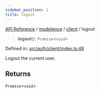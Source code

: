```yaml
---
sidebar_position: 1
title: logout
---
```


[API Reference](/api-reference/modelence/client/functions/../../../index) / [modelence](/api-reference/modelence/client/functions/../../index) / [client](/api-reference/modelence/client/functions/../index) / logout

> **logout**(): `Promise`\<`void`\>

Defined in: [src/auth/client/index.ts:48](https://github.com/modelence/modelence/blob/512ee88fe572f77aea1b2e49a9ab94a9ef5e3c14/packages/modelence/src/auth/client/index.ts#L48)

Logout the current user.

## Returns

`Promise`\<`void`\>
